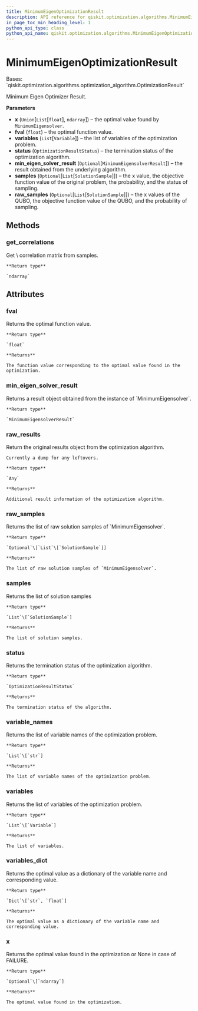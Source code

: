 ```yaml
---
title: MinimumEigenOptimizationResult
description: API reference for qiskit.optimization.algorithms.MinimumEigenOptimizationResult
in_page_toc_min_heading_level: 1
python_api_type: class
python_api_name: qiskit.optimization.algorithms.MinimumEigenOptimizationResult
---
```


# MinimumEigenOptimizationResult

<Class id="qiskit.optimization.algorithms.MinimumEigenOptimizationResult" github="https://github.com/qiskit-community/qiskit-aqua/tree/stable/0.9/qiskit/optimization/algorithms/minimum_eigen_optimizer.py" signature="MinimumEigenOptimizationResult(x, fval, variables, status, samples=None, min_eigen_solver_result=None, raw_samples=None)">
  Bases: `qiskit.optimization.algorithms.optimization_algorithm.OptimizationResult`

  Minimum Eigen Optimizer Result.

  **Parameters**

  *   **x** (`Union`\[`List`\[`float`], `ndarray`]) – the optimal value found by `MinimumEigensolver`.
  *   **fval** (`float`) – the optimal function value.
  *   **variables** (`List`\[`Variable`]) – the list of variables of the optimization problem.
  *   **status** (`OptimizationResultStatus`) – the termination status of the optimization algorithm.
  *   **min\_eigen\_solver\_result** (`Optional`\[`MinimumEigensolverResult`]) – the result obtained from the underlying algorithm.
  *   **samples** (`Optional`\[`List`\[`SolutionSample`]]) – the x value, the objective function value of the original problem, the probability, and the status of sampling.
  *   **raw\_samples** (`Optional`\[`List`\[`SolutionSample`]]) – the x values of the QUBO, the objective function value of the QUBO, and the probability of sampling.

  ## Methods

  ### get\_correlations

  <Function id="qiskit.optimization.algorithms.MinimumEigenOptimizationResult.get_correlations" signature="MinimumEigenOptimizationResult.get_correlations()">
    Get \<Zi x Zj> correlation matrix from samples.

    **Return type**

    `ndarray`
  </Function>

  ## Attributes

  ### fval

  <Attribute id="qiskit.optimization.algorithms.MinimumEigenOptimizationResult.fval" name="fval">
    Returns the optimal function value.

    **Return type**

    `float`

    **Returns**

    The function value corresponding to the optimal value found in the optimization.
  </Attribute>

  ### min\_eigen\_solver\_result

  <Attribute id="qiskit.optimization.algorithms.MinimumEigenOptimizationResult.min_eigen_solver_result" name="min_eigen_solver_result">
    Returns a result object obtained from the instance of `MinimumEigensolver`.

    **Return type**

    `MinimumEigensolverResult`
  </Attribute>

  ### raw\_results

  <Attribute id="qiskit.optimization.algorithms.MinimumEigenOptimizationResult.raw_results" name="raw_results">
    Return the original results object from the optimization algorithm.

    Currently a dump for any leftovers.

    **Return type**

    `Any`

    **Returns**

    Additional result information of the optimization algorithm.
  </Attribute>

  ### raw\_samples

  <Attribute id="qiskit.optimization.algorithms.MinimumEigenOptimizationResult.raw_samples" name="raw_samples">
    Returns the list of raw solution samples of `MinimumEigensolver`.

    **Return type**

    `Optional`\[`List`\[`SolutionSample`]]

    **Returns**

    The list of raw solution samples of `MinimumEigensolver`.
  </Attribute>

  ### samples

  <Attribute id="qiskit.optimization.algorithms.MinimumEigenOptimizationResult.samples" name="samples">
    Returns the list of solution samples

    **Return type**

    `List`\[`SolutionSample`]

    **Returns**

    The list of solution samples.
  </Attribute>

  ### status

  <Attribute id="qiskit.optimization.algorithms.MinimumEigenOptimizationResult.status" name="status">
    Returns the termination status of the optimization algorithm.

    **Return type**

    `OptimizationResultStatus`

    **Returns**

    The termination status of the algorithm.
  </Attribute>

  ### variable\_names

  <Attribute id="qiskit.optimization.algorithms.MinimumEigenOptimizationResult.variable_names" name="variable_names">
    Returns the list of variable names of the optimization problem.

    **Return type**

    `List`\[`str`]

    **Returns**

    The list of variable names of the optimization problem.
  </Attribute>

  ### variables

  <Attribute id="qiskit.optimization.algorithms.MinimumEigenOptimizationResult.variables" name="variables">
    Returns the list of variables of the optimization problem.

    **Return type**

    `List`\[`Variable`]

    **Returns**

    The list of variables.
  </Attribute>

  ### variables\_dict

  <Attribute id="qiskit.optimization.algorithms.MinimumEigenOptimizationResult.variables_dict" name="variables_dict">
    Returns the optimal value as a dictionary of the variable name and corresponding value.

    **Return type**

    `Dict`\[`str`, `float`]

    **Returns**

    The optimal value as a dictionary of the variable name and corresponding value.
  </Attribute>

  ### x

  <Attribute id="qiskit.optimization.algorithms.MinimumEigenOptimizationResult.x" name="x">
    Returns the optimal value found in the optimization or None in case of FAILURE.

    **Return type**

    `Optional`\[`ndarray`]

    **Returns**

    The optimal value found in the optimization.
  </Attribute>
</Class>

